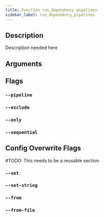 ```yaml
---
title: Function run_dependency_pipelines
sidebar_label: run_dependency_pipelines
---
```


## Description

Description needed here


## Arguments


## Flags

### `--pipeline`



### `--exclude`



### `--only`


### `--sequential`




## Config Overwrite Flags

\#TODO: This needs to be a reusable section

### `--set`

### `--set-string`

### `--from`

### `--from-file`
